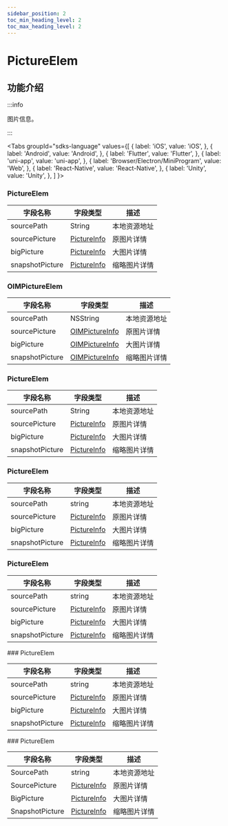 ```yaml
---
sidebar_position: 2
toc_min_heading_level: 2
toc_max_heading_level: 2
---
```


# PictureElem

## 功能介绍

:::info

图片信息。

:::

<Tabs
groupId="sdks-language"
values={[
{ label: 'iOS', value: 'iOS', },
{ label: 'Android', value: 'Android', },
{ label: 'Flutter', value: 'Flutter', },
{ label: 'uni-app', value: 'uni-app', },
{ label: 'Browser/Electron/MiniProgram', value: 'Web', },
{ label: 'React-Native', value: 'React-Native', },
{ label: 'Unity', value: 'Unity', },
]
}>

<TabItem value="Flutter">

### PictureElem

| 字段名称        | 字段类型                                               | 描述         |
| --------------- | ------------------------------------------------------ | ------------ |
| sourcePath      | String                                                 | 本地资源地址 |
| sourcePicture   | [PictureInfo](docs/sdks/class/message/pictureInfo.mdx) | 原图片详情   |
| bigPicture      | [PictureInfo](docs/sdks/class/message/pictureInfo.mdx) | 大图片详情   |
| snapshotPicture | [PictureInfo](docs/sdks/class/message/pictureInfo.mdx) | 缩略图片详情 |

</TabItem>

<TabItem value="iOS">

### OIMPictureElem

| 字段名称        | 字段类型                                                  | 描述         |
| --------------- | --------------------------------------------------------- | ------------ |
| sourcePath      | NSString                                                  | 本地资源地址 |
| sourcePicture   | [OIMPictureInfo](docs/sdks/class/message/pictureInfo.mdx) | 原图片详情   |
| bigPicture      | [OIMPictureInfo](docs/sdks/class/message/pictureInfo.mdx) | 大图片详情   |
| snapshotPicture | [OIMPictureInfo](docs/sdks/class/message/pictureInfo.mdx) | 缩略图片详情 |

</TabItem>

<TabItem value="Android">

### PictureElem

| 字段名称        | 字段类型                                               | 描述         |
| --------------- | ------------------------------------------------------ | ------------ |
| sourcePath      | String                                                 | 本地资源地址 |
| sourcePicture   | [PictureInfo](docs/sdks/class/message/pictureInfo.mdx) | 原图片详情   |
| bigPicture      | [PictureInfo](docs/sdks/class/message/pictureInfo.mdx) | 大图片详情   |
| snapshotPicture | [PictureInfo](docs/sdks/class/message/pictureInfo.mdx) | 缩略图片详情 |

</TabItem>

<TabItem value="Web">

### PictureElem

| 字段名称        | 字段类型                                               | 描述         |
| --------------- | ------------------------------------------------------ | ------------ |
| sourcePath      | string                                                 | 本地资源地址 |
| sourcePicture   | [PictureInfo](docs/sdks/class/message/pictureInfo.mdx) | 原图片详情   |
| bigPicture      | [PictureInfo](docs/sdks/class/message/pictureInfo.mdx) | 大图片详情   |
| snapshotPicture | [PictureInfo](docs/sdks/class/message/pictureInfo.mdx) | 缩略图片详情 |

</TabItem>

<TabItem value="uni-app">

### PictureElem

| 字段名称        | 字段类型                                               | 描述         |
| --------------- | ------------------------------------------------------ | ------------ |
| sourcePath      | string                                                 | 本地资源地址 |
| sourcePicture   | [PictureInfo](docs/sdks/class/message/pictureInfo.mdx) | 原图片详情   |
| bigPicture      | [PictureInfo](docs/sdks/class/message/pictureInfo.mdx) | 大图片详情   |
| snapshotPicture | [PictureInfo](docs/sdks/class/message/pictureInfo.mdx) | 缩略图片详情 |

</TabItem>

<TabItem value="React-Native">
### PictureElem

| 字段名称        | 字段类型                                               | 描述         |
| --------------- | ------------------------------------------------------ | ------------ |
| sourcePath      | string                                                 | 本地资源地址 |
| sourcePicture   | [PictureInfo](docs/sdks/class/message/pictureInfo.mdx) | 原图片详情   |
| bigPicture      | [PictureInfo](docs/sdks/class/message/pictureInfo.mdx) | 大图片详情   |
| snapshotPicture | [PictureInfo](docs/sdks/class/message/pictureInfo.mdx) | 缩略图片详情 |

</TabItem>

<TabItem value="Unity">
### PictureElem

| 字段名称        | 字段类型                                               | 描述         |
| --------------- | ------------------------------------------------------ | ------------ |
| SourcePath      | string                                                 | 本地资源地址 |
| SourcePicture   | [PictureInfo](docs/sdks/class/message/pictureInfo.mdx) | 原图片详情   |
| BigPicture      | [PictureInfo](docs/sdks/class/message/pictureInfo.mdx) | 大图片详情   |
| SnapshotPicture | [PictureInfo](docs/sdks/class/message/pictureInfo.mdx) | 缩略图片详情 |

</TabItem>



</Tabs>
